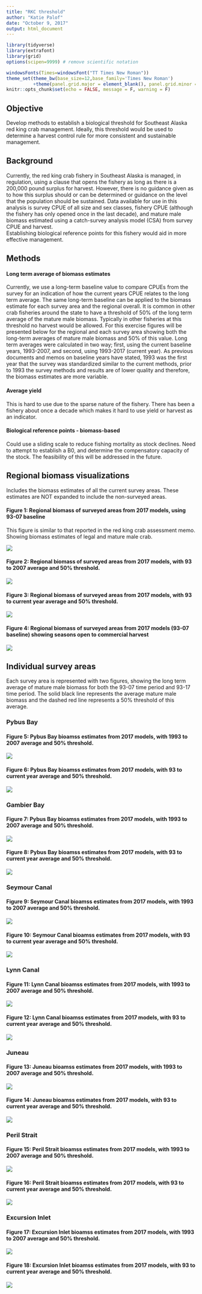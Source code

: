 ```yaml
---
title: "RKC threshold"
author: "Katie Palof"
date: "October 9, 2017"
output: html_document
---
```


```r
library(tidyverse)
library(extrafont)
library(grid)
options(scipen=9999) # remove scientific notation

windowsFonts(Times=windowsFont("TT Times New Roman"))
theme_set(theme_bw(base_size=12,base_family='Times New Roman')
          +theme(panel.grid.major = element_blank(), panel.grid.minor = element_blank()))
knitr::opts_chunk$set(echo = FALSE, message = F, warning = F)

```

## Objective
Develop methods to establish a biological threshold for Southeast Alaska red king crab management.
Ideally, this threshold would be used to determine a harvest control rule for more consistent and sustainable management.

## Background
Currently, the red king crab fishery in Southeast Alaska is managed, in regulation, using a clause that opens the fishery as long as there is a 200,000 pound surplus for harvest.  However, there is no guidance given as to how this surplus should or can be determined or guidance on the level that the population should be sustained. 
Data available for use in this analysis is survey CPUE of all size and sex classes, fishery CPUE (although the fishery has only opened once in the last decade), and mature male biomass estimated using a catch-survey analysis model (CSA) from survey CPUE and harvest.  
Establishing biological reference points for this fishery would aid in more effective management. 


## Methods

#### Long term average of biomass estimates
Currently, we use a long-term baseline value to compare CPUEs from the survey for an indication of how the current years CPUE relates to the long term average.  The same long-term baseline can be applied to the biomass estimate for each survey area and the regional overall.  It is common in other crab fisheries around the state to have a threshold of 50% of the long term average of the mature male biomass.  Typically in other fisheries at this threshold no harvest would be allowed.  For this exercise figures will be presented below for the regional and each survey area showing both the long-term averages of mature male biomass and 50% of this value.  Long term averages were calculated in two way; first, using the current baseline years, 1993-2007, and second, using 1993-2017 (current year).  As previous documents and memos on baseline years have stated, 1993 was the first year that the survey was standardized similar to the current methods, prior to 1993 the survey methods and results are of lower quality and therefore, the biomass estimates are more variable. 

#### Average yield
This is hard to use due to the sparse nature of the fishery.  There has been a fishery about once a decade which makes it hard to use yield or harvest as an indicator.

#### Biological reference points - biomass-based
Could use a sliding scale to reduce fishing mortality as stock declines.
Need to attempt to establish a B0, and determine the compensatory capacity of the stock. The feasibility of this will be addressed in the future. 
    


## Regional biomass visualizations 
Includes the biomass estimates of all the current survey areas.  These estimates are NOT expanded to include the non-surveyed areas.  

#### Figure 1: Regional biomass of surveyed areas from 2017 models, using 93-07 baseline
This figure is similar to that reported in the red king crab assessment memo.  Showing biomass estimates of legal and mature male crab. 

![](../results/regional_biomass2007.png)


#### Figure 2: Regional biomass of surveyed areas from 2017 models, with 93 to 2007 average and 50% threshold. 
![](../results/regional_biomass_threshold2007.png)

#### Figure 3: Regional biomass of surveyed areas from 2017 models, with 93 to current year average and 50% threshold. 
![](../results/regional_biomass_threshold2017.png)

#### Figure 4: Regional biomass of surveyed areas from 2017 models (93-07 baseline) showing seasons open to commercial harvest
![](../results/regional_open_closed2007.png)


## Individual survey areas
Each survey area is represented with two figures, showing the long term average of mature male biomass for both the 93-07 time period and 93-17 time period. The solid black line represents the average mature male biomass and the dashed red line represents a 50% threshold of this average. 


### Pybus Bay
#### Figure 5: Pybus Bay bioamss estimates from 2017 models, with 1993 to 2007 average and 50% threshold. 
![](../results/thresholdPybus20070.5.png)

#### Figure 6: Pybus Bay bioamss estimates from 2017 models, with 93 to current year average and 50% threshold.
![](../results/thresholdPybus20170.5.png)



### Gambier Bay
#### Figure 7: Pybus Bay bioamss estimates from 2017 models, with 1993 to 2007 average and 50% threshold. 
![](../results/thresholdGambier20070.5.png)

#### Figure 8: Pybus Bay bioamss estimates from 2017 models, with 93 to current year average and 50% threshold.
![](../results/thresholdGambier20170.5.png)


### Seymour Canal
#### Figure 9: Seymour Canal bioamss estimates from 2017 models, with 1993 to 2007 average and 50% threshold. 
![](../results/thresholdSeymour20070.5.png)

#### Figure 10: Seymour Canal bioamss estimates from 2017 models, with 93 to current year average and 50% threshold.
![](../results/thresholdSeymour20170.5.png)

### Lynn Canal
#### Figure 11: Lynn Canal bioamss estimates from 2017 models, with 1993 to 2007 average and 50% threshold. 
![](../results/thresholdLynn Canal20070.5.png)

#### Figure 12: Lynn Canal bioamss estimates from 2017 models, with 93 to current year average and 50% threshold.
![](../results/thresholdLynn Canal20170.5.png)


### Juneau
#### Figure 13: Juneau bioamss estimates from 2017 models, with 1993 to 2007 average and 50% threshold. 
![](../results/thresholdJuneau20070.5.png)

#### Figure 14: Juneau bioamss estimates from 2017 models, with 93 to current year average and 50% threshold.
![](../results/thresholdJuneau20170.5.png)


### Peril Strait
#### Figure 15: Peril Strait bioamss estimates from 2017 models, with 1993 to 2007 average and 50% threshold. 
![](../results/thresholdPeril20070.5.png)

#### Figure 16: Peril Strait bioamss estimates from 2017 models, with 93 to current year average and 50% threshold.
![](../results/thresholdPeril20170.5.png)

### Excursion Inlet

#### Figure 17: Excursion Inlet bioamss estimates from 2017 models, with 1993 to 2007 average and 50% threshold. 
![](../results/thresholdExcursion20070.5.png)

#### Figure 18: Excursion Inlet bioamss estimates from 2017 models, with 93 to current year average and 50% threshold.
![](../results/thresholdExcursion20170.5.png)








